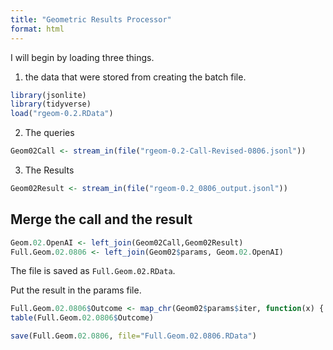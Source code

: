 ```yaml
---
title: "Geometric Results Processor"
format: html
---
```


I will begin by loading three things.  

1. the data that were stored from creating the batch file.

```r
library(jsonlite)
library(tidyverse)
load("rgeom-0.2.RData")
```

2. The queries

```r
Geom02Call <- stream_in(file("rgeom-0.2-Call-Revised-0806.jsonl"))
```

3. The Results

```r
Geom02Result <- stream_in(file("rgeom-0.2_0806_output.jsonl"))
```

## Merge the call and the result

```r
Geom.02.OpenAI <- left_join(Geom02Call,Geom02Result)
Full.Geom.02.0806 <- left_join(Geom02$params, Geom.02.OpenAI)
```

The file is saved as `Full.Geom.02.RData`.

Put the result in the params file.

```r
Full.Geom.02.0806$Outcome <- map_chr(Geom02$params$iter, function(x) { unlist(Geom02Result$response$body$choices[[x]][[2]][2]) })
table(Full.Geom.02.0806$Outcome)
```

```r
save(Full.Geom.02.0806, file="Full.Geom.02.0806.RData")
```

